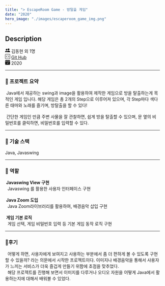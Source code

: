 ```yaml
---
title: "> EscapeRoom Game - 방탈출 게임"
date: "2020"
hero_image: "./images/escaperoom_game_img.png"
---
```


<h2> Description</h2>

<div className="postInfo">
<svg xmlns="http://www.w3.org/2000/svg" width="16" height="16" fill="currentColor" class="bi bi-people-fill" viewBox="0 0 16 16">
  <path d="M7 14s-1 0-1-1 1-4 5-4 5 3 5 4-1 1-1 1H7zm4-6a3 3 0 1 0 0-6 3 3 0 0 0 0 6z"/>
  <path fill-rule="evenodd" d="M5.216 14A2.238 2.238 0 0 1 5 13c0-1.355.68-2.75 1.936-3.72A6.325 6.325 0 0 0 5 9c-4 0-5 3-5 4s1 1 1 1h4.216z"/>
  <path d="M4.5 8a2.5 2.5 0 1 0 0-5 2.5 2.5 0 0 0 0 5z"/>
</svg>
김동현 외 1명
</div>


<div className="postInfo">
<svg xmlns="http://www.w3.org/2000/svg" width="16" height="16" fill="currentColor" class="bi bi-code-square" viewBox="0 0 16 16">
  <path d="M14 1a1 1 0 0 1 1 1v12a1 1 0 0 1-1 1H2a1 1 0 0 1-1-1V2a1 1 0 0 1 1-1h12zM2 0a2 2 0 0 0-2 2v12a2 2 0 0 0 2 2h12a2 2 0 0 0 2-2V2a2 2 0 0 0-2-2H2z"/>
  <path d="M6.854 4.646a.5.5 0 0 1 0 .708L4.207 8l2.647 2.646a.5.5 0 0 1-.708.708l-3-3a.5.5 0 0 1 0-.708l3-3a.5.5 0 0 1 .708 0zm2.292 0a.5.5 0 0 0 0 .708L11.793 8l-2.647 2.646a.5.5 0 0 0 .708.708l3-3a.5.5 0 0 0 0-.708l-3-3a.5.5 0 0 0-.708 0z"/>
</svg>
 <a href="https://github.com/kimdonghyeon3/escaperoom">Git Hub</a>
</div>


<div className="postInfo">
<svg xmlns="http://www.w3.org/2000/svg" width="16" height="16" fill="currentColor" class="bi bi-calendar-check-fill" viewBox="0 0 16 16">
  <path d="M4 .5a.5.5 0 0 0-1 0V1H2a2 2 0 0 0-2 2v1h16V3a2 2 0 0 0-2-2h-1V.5a.5.5 0 0 0-1 0V1H4V.5zM16 14V5H0v9a2 2 0 0 0 2 2h12a2 2 0 0 0 2-2zm-5.146-5.146-3 3a.5.5 0 0 1-.708 0l-1.5-1.5a.5.5 0 0 1 .708-.708L7.5 10.793l2.646-2.647a.5.5 0 0 1 .708.708z"/>
</svg>
2020
</div>
<hr/>
<h3> 📌 프로젝트 요약 </h3>
<div>
    &nbsp;Java에서 재공하는 swing과 image을 활용하여 제작한 게임으로 방을 탈출하는게 목적인 게임 입니다.
해당 게임은 총 2개의 Step으로 이루어져 있으며, 각 Step마다 색다른 태마와 노래를 즐기며, 방탈출을 할 수 있다!
<br/><br/>
    &nbsp;간단한 게임인 만큼 주변 사물을 잘 관찰하면, 쉽게 방을 탈출할 수 있으며,
문 옆의 비밀번호를 클릭하면, 비밀번호를 입력할 수 있다.
</div>
<hr/>
<h3> 📌 기술 스택 </h3>
<div>
 Java, Javaswing
</div>
<hr/>
<h3> 📌 역할 </h3>
<div>
    <strong>&nbsp;Javaswing View 구현</strong><br/> &nbsp;&nbsp;Javaswing 를 활용한 사용자 인터페이스 구현
    <br/><br/>
    <strong>&nbsp;Java Zoom 도입</strong><br/> &nbsp;&nbsp;Java Zoom라이브러리를 활용하여, 배경음악 삽입 구현
    <br/><br/>
    <strong>&nbsp;게임 기본 로직</strong><br/> &nbsp;&nbsp;게임 선택, 게임 비밀번호 입력 등 기본 게임 동작 로직 구현
    <br/>
</div>
<hr/>
<h3> 📌후기 </h3>
<div>
    &nbsp; 어떻게 하면, 사용자에게 보여지고 사용하는 부분에서 좀 더 편하게 볼 수 있도록 구현할 수 있을까? 라는 의문에서
    시작한 프로젝트이다. 이미지나 배경음악을 통해서 사용자가 느끼는 서비스가 더욱 즐겁게 만들기 위함에 초점을 맞추었다.
    <br/>
    &nbsp; 해당 프로젝트를 진행해 보면서 이미지를 다루거나 오디오 자원을 어떻게 Java에서 활용하는지에 대해서 배워볼 수 있었다.
</div>
